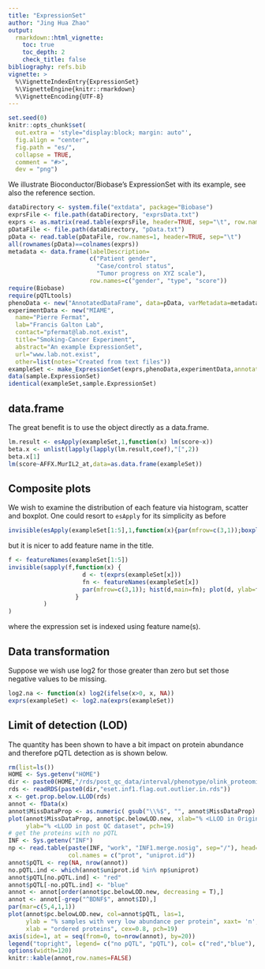```yaml
---
title: "ExpressionSet"
author: "Jing Hua Zhao"
output:
  rmarkdown::html_vignette:
    toc: true
    toc_depth: 2
    check_title: false
bibliography: refs.bib
vignette: >
  %\VignetteIndexEntry{ExpressionSet}
  %\VignetteEngine{knitr::rmarkdown}
  %\VignetteEncoding{UTF-8}
---
```


```r
set.seed(0)
knitr::opts_chunk$set(
  out.extra = 'style="display:block; margin: auto"',
  fig.align = "center",
  fig.path = "es/",
  collapse = TRUE,
  comment = "#>",
  dev = "png")
```

We illustrate Bioconductor/Biobase's ExpressionSet with its example, see also the reference section.

```r
dataDirectory <- system.file("extdata", package="Biobase")
exprsFile <- file.path(dataDirectory, "exprsData.txt")
exprs <- as.matrix(read.table(exprsFile, header=TRUE, sep="\t", row.names=1, as.is=TRUE))
pDataFile <- file.path(dataDirectory, "pData.txt")
pData <- read.table(pDataFile, row.names=1, header=TRUE, sep="\t")
all(rownames(pData)==colnames(exprs))
metadata <- data.frame(labelDescription=
                       c("Patient gender",
                         "Case/control status",
                         "Tumor progress on XYZ scale"),
                       row.names=c("gender", "type", "score"))
require(Biobase)
require(pQTLtools)
phenoData <- new("AnnotatedDataFrame", data=pData, varMetadata=metadata)
experimentData <- new("MIAME",
  name="Pierre Fermat",
  lab="Francis Galton Lab",
  contact="pfermat@lab.not.exist",
  title="Smoking-Cancer Experiment",
  abstract="An example ExpressionSet",
  url="www.lab.not.exist",
  other=list(notes="Created from text files"))
exampleSet <- make_ExpressionSet(exprs,phenoData,experimentData,annotation="hgu95av2")
data(sample.ExpressionSet)
identical(exampleSet,sample.ExpressionSet)
```

## data.frame

The great benefit is to use the object directly as a data.frame.

```r
lm.result <- esApply(exampleSet,1,function(x) lm(score~x))
beta.x <- unlist(lapply(lapply(lm.result,coef),"[",2))
beta.x[1]
lm(score~AFFX.MurIL2_at,data=as.data.frame(exampleSet))
```

## Composite plots

We wish to examine the distribution of each feature via histogram, scatter and boxplot.
One could resort to `esApply` for its simplicity as before

```r
invisible(esApply(exampleSet[1:5],1,function(x){par(mfrow=c(3,1));boxplot(x);hist(x);plot(x)}))
```
but it is nicer to add feature name in the title.

```r
f <- featureNames(exampleSet[1:5])
invisible(sapply(f,function(x) {
                     d <- t(exprs(exampleSet[x]))
                     fn <- featureNames(exampleSet[x])
                     par(mfrow=c(3,1)); hist(d,main=fn); plot(d, ylab=fn); boxplot(d)
                   }
          )
)
```
where the expression set is indexed using feature name(s).

## Data transformation

Suppose we wish use log2 for those greater than zero but set those negative values to be missing.

```r
log2.na <- function(x) log2(ifelse(x>0, x, NA))
exprs(exampleSet) <- log2.na(exprs(exampleSet))
```

## Limit of detection (LOD)

The quantity has been shown to have a bit impact on protein abundance and therefore pQTL detection as is shown below.

```r
rm(list=ls())
HOME <- Sys.getenv("HOME")
dir <- paste0(HOME,"/rds/post_qc_data/interval/phenotype/olink_proteomics/post-qc/")
rds <- readRDS(paste0(dir,"eset.inf1.flag.out.outlier.in.rds"))
x <- get.prop.below.LLOD(rds)
annot <- fData(x)
annot$MissDataProp <- as.numeric( gsub("\\%$", "", annot$MissDataProp) )
plot(annot$MissDataProp, annot$pc.belowLOD.new, xlab="% <LLOD in Original",
     ylab="% <LLOD in post QC dataset", pch=19)
# get the proteins with no pQTL
INF <- Sys.getenv("INF")
np <- read.table(paste(INF, "work", "INF1.merge.nosig", sep="/"), head=F,
                 col.names = c("prot", "uniprot.id"))
annot$pQTL <- rep(NA, nrow(annot))
no.pQTL.ind <- which(annot$uniprot.id %in% np$uniprot)
annot$pQTL[no.pQTL.ind] <- "red"
annot$pQTL[-no.pQTL.ind] <- "blue"
annot <- annot[order(annot$pc.belowLOD.new, decreasing = T),]
annot <- annot[-grep("^BDNF$", annot$ID),]
par(mar=c(5,4,1,1))
plot(annot$pc.belowLOD.new, col=annot$pQTL, las=1,
     ylab = "% samples with very low abundance per protein", xaxt= 'n',
     xlab = "ordered proteins", cex=0.8, pch=19)
axis(side=1, at = seq(from=0, to=nrow(annot), by=20))
legend("topright", legend= c("no pQTL", "pQTL"), col= c("red","blue"), pch = 19)
options(width=120)
knitr::kable(annot,row.names=FALSE)
```
